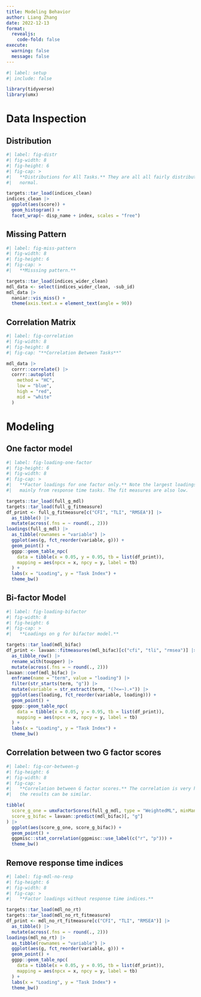 ```yaml
---
title: Modeling Behavior
author: Liang Zhang
date: 2022-12-13
format: 
  revealjs: 
    code-fold: false
execute:
  warning: false
  message: false
---
```


```r
#| label: setup
#| include: false

library(tidyverse)
library(umx)
```

# Data Inspection

## Distribution

```r
#| label: fig-distr
#| fig-width: 8
#| fig-height: 6
#| fig-cap: >
#|   **Distributions for All Tasks.** They are all all fairly distributed as
#|   normal.

targets::tar_load(indices_clean)
indices_clean |>
  ggplot(aes(score)) +
  geom_histogram() +
  facet_wrap(~ disp_name + index, scales = "free")
```

## Missing Pattern

```r
#| label: fig-miss-pattern
#| fig-width: 8
#| fig-height: 6
#| fig-cap: >
#|   **Misssing pattern.** 

targets::tar_load(indices_wider_clean)
mdl_data <- select(indices_wider_clean, -sub_id)
mdl_data |>
  naniar::vis_miss() +
  theme(axis.text.x = element_text(angle = 90))
```

## Correlation Matrix

```r
#| label: fig-correlation
#| fig-width: 8
#| fig-height: 8
#| fig-cap: "**Correlation Between Tasks**"

mdl_data |>
  corrr::correlate() |>
  corrr::autoplot(
    method = "HC",
    low = "blue", 
    high = "red", 
    mid = "white"
  )
```

# Modeling

## One factor model

```r
#| label: fig-loading-one-factor
#| fig-height: 6
#| fig-width: 8
#| fig-cap: >
#|   **Factor loadings for one factor only.** Note the largest loadings are 
#|   mainly from response time tasks. The fit measures are also low.

targets::tar_load(full_g_mdl)
targets::tar_load(full_g_fitmeasure)
df_print <- full_g_fitmeasure[c("CFI", "TLI", "RMSEA")] |> 
  as_tibble() |> 
  mutate(across(.fns = ~ round(., 2)))
loadings(full_g_mdl) |> 
  as_tibble(rownames = "variable") |> 
  ggplot(aes(g, fct_reorder(variable, g))) +
  geom_point() +
  ggpp::geom_table_npc(
    data = tibble(x = 0.05, y = 0.95, tb = list(df_print)),
    mapping = aes(npcx = x, npcy = y, label = tb)
  ) +
  labs(x = "Loading", y = "Task Index") +
  theme_bw()
```

## Bi-factor Model

```r
#| label: fig-loading-bifactor
#| fig-width: 8
#| fig-height: 6
#| fig-cap: >
#|   **Loadings on g for bifactor model.**

targets::tar_load(mdl_bifac)
df_print <- lavaan::fitmeasures(mdl_bifac)[c("cfi", "tli", "rmsea")] |> 
  as_tibble_row() |> 
  rename_with(toupper) |> 
  mutate(across(.fns = ~ round(., 2)))
lavaan::coef(mdl_bifac) |> 
  enframe(name = "term", value = "loading") |> 
  filter(str_starts(term, "g")) |> 
  mutate(variable = str_extract(term, "(?<=~).+")) |> 
  ggplot(aes(loading, fct_reorder(variable, loading))) +
  geom_point() +
  ggpp::geom_table_npc(
    data = tibble(x = 0.05, y = 0.95, tb = list(df_print)),
    mapping = aes(npcx = x, npcy = y, label = tb)
  ) +
  labs(x = "Loading", y = "Task Index") +
  theme_bw()
```

## Correlation between two G factor scores

```r
#| label: fig-cor-between-g
#| fig-height: 6
#| fig-width: 8
#| fig-cap: >
#|   **Correlation between G factor scores.** The correlation is very high, so
#|   the results can be similar.

tibble(
  score_g_one = umxFactorScores(full_g_mdl, type = "WeightedML", minManifests = 1)[, 1],
  score_g_bifac = lavaan::predict(mdl_bifac)[, "g"]
) |> 
  ggplot(aes(score_g_one, score_g_bifac)) +
  geom_point() +
  ggpmisc::stat_correlation(ggpmisc::use_label(c("r", "p"))) +
  theme_bw()
```

## Remove response time indices

```r
#| label: fig-mdl-no-resp
#| fig-height: 6
#| fig-width: 8
#| fig-cap: >
#|   **Factor loadings without response time indices.**

targets::tar_load(mdl_no_rt)
targets::tar_load(mdl_no_rt_fitmeasure)
df_print <- mdl_no_rt_fitmeasure[c("CFI", "TLI", "RMSEA")] |> 
  as_tibble() |> 
  mutate(across(.fns = ~ round(., 2)))
loadings(mdl_no_rt) |> 
  as_tibble(rownames = "variable") |> 
  ggplot(aes(g, fct_reorder(variable, g))) +
  geom_point() +
  ggpp::geom_table_npc(
    data = tibble(x = 0.05, y = 0.95, tb = list(df_print)),
    mapping = aes(npcx = x, npcy = y, label = tb)
  ) +
  labs(x = "Loading", y = "Task Index") +
  theme_bw()
```

